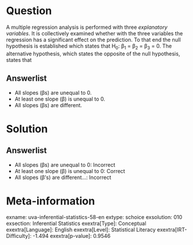 Question
========

A multiple regression analysis is performed with three *explanatory variables*. It is collectively examined whether with the three variables the regression has a significant effect on the prediction. To that end the null hypothesis is established which states that H~0~: β~1~ = β~2~ = β~3~
= 0. The alternative hypothesis, which states the opposite of the null hypothesis, states that

Answerlist
----------

* All slopes (βs) are unequal to 0.
* At least one slope (β) is unequal to 0.
* All slopes (βs) are different.

Solution
========

Answerlist
----------

* All slopes (βs) are unequal to 0: Incorrect
* At least one slope (β) is unequal to 0: Correct
* All slopes (β's) are different...: Incorrect

Meta-information
================
exname: uva-inferential-statistics-58-en
extype: schoice
exsolution: 010
exsection: Inferential Statistics
exextra[Type]: Conceptual
exextra[Language]: English
exextra[Level]: Statistical Literacy
exextra[IRT-Difficulty]: -1.494
exextra[p-value]: 0.9546
